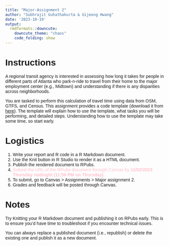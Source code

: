 ```yaml
---
title: "Major-Assignment 2"
author: "Subhrajit Guhathakurta & Uijeong Hwang"
date: '2023-10-19'
output:
  rmdformats::downcute:
    downcute_theme: "chaos"
    code_folding: show
---
```


<style type="text/css">
  body{
  font-family: Arial;
  }
</style>

# Instructions

A regional transit agency is interested in assessing how long it takes for people in different parts of Atlanta who park-n-ride to travel from their home to the major employment center (e.g., Midtown) and understanding if there is any disparities across neighborhoods. 

You are tasked to perform this calculation of travel time using data from OSM, GTFS, and Census. This assignment provides a code template (download it from [here](https://ujhwang.github.io/UrbanAnalytics2023/Assignment/major_2/major_assignment_2_template.Rmd)). The template will explain how to use the template, what tasks you will be performing, and detailed steps. Understanding how to use the template may take some time, so start early.

# Logistics
1. Write your report and R code in a R Markdown document. 
2. Use the Knit button in R Studio to render it as a HTML document.
3. Publish the rendered document to RPubs.
4. <font color="pink">Submit the URL of the RPubs document through Canvas by **11/02/2023 Thursday midnight (11:59 PM on Thursday).** </font>
5. To submit, go to Canvas > Assignments > Major assignment 2.
6. Grades and feedback will be posted through Canvas.



    
# Notes
Try Knitting your R Markdown document and publishing it on RPubs early. This is to ensure you'd have time to troubleshoot if you encounter technical issues.

You can always replace a published document (i.e., republish) or delete the existing one and publish it as a new document. 